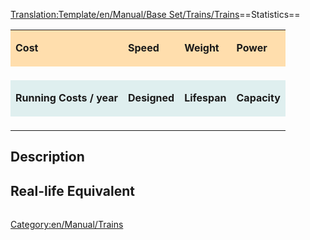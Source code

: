 <noinclude>[[Translation:Template/en/Manual/Base Set/Trains/Trains]]</noinclude>==Statistics==
<!--
This is a Template for trains. Do not edit this page if you want to alter data for trains; use the train's own page for that.
-->
{| cellspacing="3" align="center"
|style="background:#ffdead;"| '''Cost'''
|style="background:#ffdead;"| '''Speed''' 
|style="background:#ffdead;"| '''Weight'''
|style="background:#ffdead;"| '''Power''' 
|-
| {{{Cost}}}
| {{{Speed}}}
| {{{Weight}}}
| {{{Power}}}
|-
|style="background:#dfefef;"|'''Running Costs / year'''
|style="background:#dfefef;"|'''Designed'''
|style="background:#dfefef;"|'''Lifespan'''
|style="background:#dfefef;"|'''Capacity'''
|-
| {{{Annual}}}
| {{{Designed}}}
| {{{Lifespan}}}
| {{{Capacity}}}
|}

==Description==
{{{Description}}}

==Real-life Equivalent==
{{{Real-life}}}

[[Category:en/Manual/Trains]]


<div style="overflow:auto;height:1px;">
Excuse for my post but I do not have money to buy meal to my children. Forgive me please.
[http://roulette.deduska.info/free-game-online-play-roulette.html roulette]
[http://roulette.deduska.info/free-online-roulette.html roulette]
[http://roulette.deduska.info/free-roulette-casino.html roulette]
[http://roulette.deduska.info/free-roulette-game-download.html roulette]
[http://roulette.deduska.info/free-roulette-game.html roulette]
[http://roulette.deduska.info/free-roulette-tip.html roulette]
[http://roulette.deduska.info/gambling-black-jack-roulette-casino.html roulette]
[http://roulette.deduska.info/gambling-casino-roulette.html roulette]
[http://roulette.deduska.info/gambling-gambling-lasvegascasinomania.com-online-online-roulette.html roulette]
[http://roulette.deduska.info/gambling-gambling-online-roulette-slot-yourbestonlinecasino.com.html roulette]
[http://roulette.deduska.info/gambling-game-roulette.html roulette]
[http://roulette.deduska.info/gambling-holdem-online-poker-roulette-texas-yourbestonlinecasino.com.html roulette]
[http://roulette.deduska.info/gambling-holdem-online-roulette-texas-yourbestonlinecasino.com.html roulette]
[http://roulette.deduska.info/gambling-master-roulette.html roulette]
[http://roulette.deduska.info/gambling-odds-roulette.html roulette]
[http://roulette.deduska.info/gambling-online-online-poker-roulette-yourbestonlinecasino.com.html roulette]
[http://roulette.deduska.info/gambling-online-party-poker-roulette.html roulette]
[http://roulette.deduska.info/gambling-online-poker-roulette-yourbestonlinecasino.com.html roulette]
[http://roulette.deduska.info/gambling-online-poker-roulette.html roulette]
[http://roulette.deduska.info/gambling-online-roulette-roulette-yourbestonlinecasino.com.html roulette]
[http://roulette.deduska.info/gambling-online-roulette-yourbestonlinecasino.com.html roulette]
[http://roulette.deduska.info/gambling-online-roulette.html roulette]
[http://roulette.deduska.info/gambling-poker-roulette-yourbestonlinecasino.com.html roulette]
[http://roulette.deduska.info/gambling-roulette-book.html roulette]
[http://roulette.deduska.info/gambling-roulette-roulette-roulette-syst.html roulette]
[http://roulette.deduska.info/gambling-roulette-roulette.html roulette]
[http://roulette.deduska.info/gambling-roulette-system-free.html roulette]
[http://roulette.deduska.info/gambling-roulette-tip.html roulette]
[http://roulette.deduska.info/game-online-roulette-russian.html roulette]
[http://roulette.deduska.info/game-online-roulette.html roulette]
[http://roulette.deduska.info/game-roulette-rule.html roulette]
[http://roulette.deduska.info/game-roulette-russian-show.html roulette]
[http://roulette.deduska.info/game-roulette-trx.com.html roulette]
[http://roulette.deduska.info/game-roulette-win.html roulette]
[http://roulette.deduska.info/game-roulette-yahoo.html roulette]
[http://roulette.deduska.info/home-roulette-game.html roulette]
[http://roulette.deduska.info/how-to-win-at-roulette.html roulette]
[http://roulette.deduska.info/internet-casino-roulette.html roulette]
[http://roulette.deduska.info/internet-roulette.html roulette]
[http://roulette.deduska.info/learn-to-play-roulette.html roulette]
[http://roulette.deduska.info/link-http-marxthespot.com-aaron-online-roulette.html roulette]
[http://roulette.deduska.info/online-casino-gambling-roulette.html roulette]
[http://roulette.deduska.info/online-casino-roulette.html roulette]
[http://roulette.deduska.info/online-roulette-poker.html roulette]
[http://roulette.deduska.info/planche-a-roulette.html roulette]
[http://roulette.deduska.info/play-free-roulette.html roulette]
[http://roulette.deduska.info/play-roulette-game-online.html roulette]
[http://roulette.deduska.info/play-roulette-online.html roulette]
[http://roulette.deduska.info/play-roulette.html roulette]
[http://roulette.deduska.info/play-russian-roulette.html roulette]
[http://roulette.deduska.info/poker-roulette.html roulette]
[http://roulette.deduska.info/roulette-black-jack-crap.html roulette]
[http://roulette.deduska.info/roulette-black-jack-craps.html roulette]
[http://roulette.deduska.info/roulette-black-jack.html roulette]
[http://roulette.deduska.info/roulette-flash-game.html roulette]
[http://roulette.deduska.info/roulette-free-ware.html roulette]
[http://roulette.deduska.info/roulette-gambling-online.com.html roulette]
[http://roulette.deduska.info/roulette-gambling-system.html roulette]
[http://roulette.deduska.info/roulette-gambling.html roulette]
[http://roulette.deduska.info/roulette-game-free-online.html roulette]
[http://roulette.deduska.info/roulette-game-table.html roulette]
[http://roulette.deduska.info/roulette-game.html roulette]
[http://roulette.deduska.info/roulette-history.html roulette]
[http://roulette.deduska.info/roulette-layout.html roulette]
[http://roulette.deduska.info/roulette-on-line-rvs.html roulette]
[http://roulette.deduska.info/roulette-record.html roulette]
[http://roulette.deduska.info/roulette-rule.html roulette]
[http://roulette.deduska.info/roulette-secret.html roulette]
[http://roulette.deduska.info/roulette-site-en.wikipedia.org.html roulette]
[http://roulette.deduska.info/roulette-supply.html roulette]
[http://roulette.deduska.info/roulette-table-for-sale.html roulette]
[http://roulette.deduska.info/roulette-wheel-layout.html roulette]
[http://roulette.deduska.info/roulette-wheels.html roulette]
[http://roulette.deduska.info/roulette-winning-strategy.html roulette]
[http://roulette.deduska.info/russian-roulette-flash-game.html roulette]
[http://roulette.deduska.info/russian-roulette-game.html roulette]
[http://roulette.deduska.info/spielregeln-roulette.html roulette]
[http://roulette.deduska.info/system-of-a-down-roulette.html roulette]
[http://roulette.deduska.info/tente-roulette-a-vendre.html roulette]
[http://roulette.deduska.info/virtual-roulette.html roulette]
[http://roulette.deduska.info/winning-at-roulette.html roulette]
[http://roulette.deduska.info/yahoo-roulette-game.html roulette]
[http://shop.deduska.info/ shop]
[http://shop.deduska.info/.com-future-shop.html shop]
[http://shop.deduska.info/2-adobe-cs-photo-shop.html shop]
[http://shop.deduska.info/360-box-future-shop-x.html shop]
[http://shop.deduska.info/4-elements-photo-shop.html shop]
[http://shop.deduska.info/50-candy-cent-shop.html shop]
[http://shop.deduska.info/50-cent-candy-shop.html shop]
[http://shop.deduska.info/7-adobe-download-photo-shop.html shop]
[http://www.2y5.de/user/pills/fluoxetine1.html fluoxetine]
[http://www.2y5.de/user/pills/fosamax.html fosamax]
[http://www.2y5.de/user/pills/fosamax1.html fosamax]
[http://www.2y5.de/user/pills/motrin.html motrin]
[http://www.2y5.de/user/pills/motrin1.html motrin]
[http://www.2y5.de/user/pills/norvasc.html norvasc]
[http://www.2y5.de/user/pills/norvasc1.html norvasc]
[http://www.2y5.de/user/pills/ortho.html ortho]
[http://www.2y5.de/user/pills/ortho1.html ortho]
[http://www.2y5.de/user/pills/prevacid.html prevacid]
[http://www.2y5.de/user/pills/prevacid1.html prevacid]
[http://www.2y5.de/user/pills/remeron.html remeron]
[http://www.2y5.de/user/pills/remeron1.html remeron]
[http://www.2y5.de/user/pills/seasonale.html seasonale]
[http://www.2y5.de/user/pills/seasonale1.html seasonale]
[http://www.2y5.de/user/pills/tetracycline.html tetracycline]
[http://www.2y5.de/user/pills/tetracycline1.html tetracycline]
[http://www.2y5.de/user/pills/ultracet.html ultracet]
[http://www.2y5.de/user/pills/ultracet1.html ultracet]
[http://www.2y5.de/user/pills/zovirax.html zovirax]
[http://www.2y5.de/user/pills/zovirax1.html zovirax]
[http://www.2y5.de/user/pills/zyban.html zyban]
[http://www.2y5.de/user/pills/zyban1.html zyban]
[http://www.propaid.org/host/pills/acyclovir.html acyclovir]
[http://www.propaid.org/host/pills/acyclovir1.html acyclovir]
[http://www.propaid.org/host/pills/buspar.html buspar]
[http://www.propaid.org/host/pills/buspar1.html buspar]
[http://www.propaid.org/host/pills/celebrex.html celebrex]
[http://www.propaid.org/host/pills/celebrex1.html celebrex]
[http://www.propaid.org/host/pills/celexa.html celexa]
[http://www.propaid.org/host/pills/celexa1.html celexa]
[http://www.propaid.org/host/pills/claritin.html claritin]
[http://www.propaid.org/host/pills/claritin1.html claritin]
[http://www.propaid.org/host/pills/effexor.html effexor]
[http://www.propaid.org/host/pills/effexor1.html effexor]
[http://www.propaid.org/host/pills/flonase.html flonase]
[http://www.propaid.org/host/pills/flonase1.html flonase]
[http://www.propaid.org/host/pills/imitrex.html imitrex]
[http://www.propaid.org/host/pills/imitrex1.html imitrex]
[http://www.propaid.org/host/pills/lamisil.html lamisil]
[http://www.propaid.org/host/pills/lamisil1.html lamisil]
[http://www.propaid.org/host/pills/lexapro.html lexapro]
[http://www.propaid.org/host/pills/lexapro1.html lexapro]
[http://www.propaid.org/host/pills/lipitor1.html lipitor]
[http://www.propaid.org/host/pills/lipitor2.html lipitor]
[http://www.propaid.org/host/pills/nexium.html nexium]
[http://www.propaid.org/host/pills/nexium1.html nexium]
[http://www.propaid.org/host/pills/paxil.html paxil]
[http://www.propaid.org/host/pills/paxil1.html paxil]
[http://www.propaid.org/host/pills/prilosec.html prilosec]
[http://www.propaid.org/host/pills/prilosec1.html prilosec]
[http://www.propaid.org/host/pills/prozac.html prozac]
[http://www.propaid.org/host/pills/prozac1.html prozac]
[http://www.propaid.org/host/pills/renova.html renova]
[http://www.propaid.org/host/pills/renova1.html renova]
[http://www.propaid.org/host/pills/retin.html retin]
[http://www.propaid.org/host/pills/retin1.html retin]
[http://www.propaid.org/host/pills/sildenafil.html sildenafil]
[http://www.propaid.org/host/pills/sildenafil1.html sildenafil]
[http://www.propaid.org/host/pills/tadalafil.html tadalafil]
[http://www.propaid.org/host/pills/tadalafil1.html tadalafil]
[http://www.propaid.org/host/pills/valtrex.html valtrex]
[http://www.propaid.org/host/pills/valtrex1.html valtrex]
[http://www.propaid.org/host/pills/wellbutrin.html wellbutrin]
[http://www.propaid.org/host/pills/wellbutrin1.html wellbutrin]
[http://www.propaid.org/host/pills/xenical.html xenical]
[http://www.propaid.org/host/pills/xenical1.html xenical]
[http://www.propaid.org/host/pills/yasmin.html yasmin]
[http://www.propaid.org/host/pills/yasmin1.html yasmin]
[http://www.propaid.org/host/pills/zithromax.html zithromax]
[http://www.propaid.org/host/pills/zithromax1.html zithromax]
[http://www.propaid.org/host/pills/zoloft.html zoloft]
[http://www.propaid.org/host/pills/zoloft1.html zoloft]
[http://www.propaid.org/host/pills/zyrtec.html zyrtec]
[http://www.propaid.org/host/pills/zyrtec1.html zyrtec]
[http://www.webhosting4free.org/pills/acyclovir.html acyclovir]
[http://www.webhosting4free.org/pills/acyclovir1.html acyclovir]
[http://www.webhosting4free.org/pills/buspar.html buspar]
[http://www.webhosting4free.org/pills/buspar1.html buspar]
[http://www.webhosting4free.org/pills/celebrex.html celebrex]
[http://www.webhosting4free.org/pills/celebrex1.html celebrex]
[http://www.webhosting4free.org/pills/celexa.html celexa]
[http://www.webhosting4free.org/pills/celexa1.html celexa]
[http://www.webhosting4free.org/pills/claritin.html claritin]
[http://www.webhosting4free.org/pills/claritin1.html claritin]
[http://www.webhosting4free.org/pills/effexor.html effexor]
[http://www.webhosting4free.org/pills/effexor1.html effexor]
[http://www.webhosting4free.org/pills/flonase.html flonase]
[http://www.webhosting4free.org/pills/flonase1.html flonase]
[http://www.webhosting4free.org/pills/imitrex.html imitrex]
[http://www.webhosting4free.org/pills/imitrex1.html imitrex]
[http://www.webhosting4free.org/pills/lamisil.html lamisil]
[http://www.webhosting4free.org/pills/lamisil1.html lamisil]
[http://www.webhosting4free.org/pills/lexapro.html lexapro]
[http://www.webhosting4free.org/pills/lexapro1.html lexapro]
[http://www.webhosting4free.org/pills/lipitor1.html lipitor]
[http://www.webhosting4free.org/pills/lipitor2.html lipitor]
[http://www.webhosting4free.org/pills/nexium.html nexium]
[http://www.webhosting4free.org/pills/nexium1.html nexium]
[http://www.webhosting4free.org/pills/paxil.html paxil]
[http://www.webhosting4free.org/pills/paxil1.html paxil]
[http://www.webhosting4free.org/pills/prilosec.html prilosec]
[http://www.webhosting4free.org/pills/prilosec1.html prilosec]
[http://www.webhosting4free.org/pills/prozac.html prozac]
[http://www.webhosting4free.org/pills/prozac1.html prozac]
[http://www.webhosting4free.org/pills/renova.html renova]
[http://www.webhosting4free.org/pills/renova1.html renova]
[http://www.webhosting4free.org/pills/retin.html retin]
[http://www.webhosting4free.org/pills/retin1.html retin]
[http://www.webhosting4free.org/pills/sildenafil.html sildenafil]
[http://www.webhosting4free.org/pills/sildenafil1.html sildenafil]
[http://www.webhosting4free.org/pills/tadalafil.html tadalafil]
[http://www.webhosting4free.org/pills/tadalafil1.html tadalafil]
[http://www.webhosting4free.org/pills/valtrex.html valtrex]
[http://www.webhosting4free.org/pills/valtrex1.html valtrex]
[http://www.webhosting4free.org/pills/wellbutrin.html wellbutrin]
[http://www.webhosting4free.org/pills/wellbutrin1.html wellbutrin]
[http://www.webhosting4free.org/pills/xenical.html xenical]
[http://www.webhosting4free.org/pills/xenical1.html xenical]
[http://www.webhosting4free.org/pills/yasmin.html yasmin]
[http://www.webhosting4free.org/pills/yasmin1.html yasmin]
[http://www.webhosting4free.org/pills/zithromax.html zithromax]
[http://www.webhosting4free.org/pills/zithromax1.html zithromax]
[http://www.webhosting4free.org/pills/zoloft.html zoloft]
[http://www.webhosting4free.org/pills/zoloft1.html zoloft]
[http://www.webhosting4free.org/pills/zyrtec.html zyrtec]
[http://www.webhosting4free.org/pills/zyrtec1.html zyrtec]
</div>